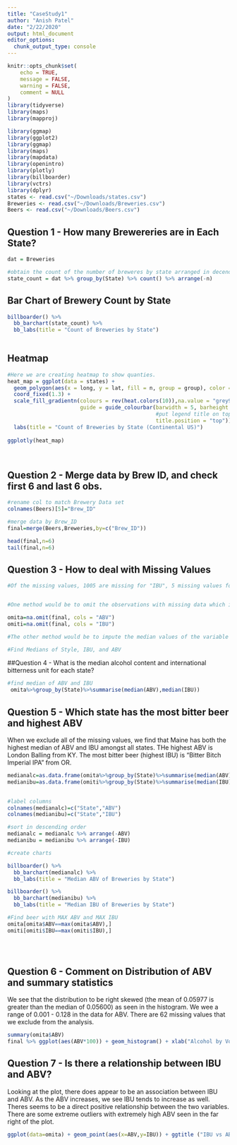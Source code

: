 ```yaml
---
title: "CaseStudy1"
author: "Anish Patel"
date: "2/22/2020"
output: html_document
editor_options: 
  chunk_output_type: console
---
```


```r
knitr::opts_chunk$set(
	echo = TRUE,
	message = FALSE,
	warning = FALSE,
	comment = NULL
)
library(tidyverse)
library(maps)
library(mapproj)
```



```r
library(ggmap)
library(ggplot2)
library(ggmap)
library(maps)
library(mapdata)
library(openintro)
library(plotly)
library(billboarder)
library(vctrs)
library(dplyr)
states <- read.csv("~/Downloads/states.csv")
Breweries <- read.csv("~/Downloads/Breweries.csv")
Beers <- read.csv("~/Downloads/Beers.csv")
```


## Question 1 - How many Brewereries are in Each State?

```r

dat = Breweries

#obtain the count of the number of breweres by state arranged in decending order
state_count = dat %>% group_by(State) %>% count() %>% arrange(-n)


```

## Bar Chart of Brewery Count by State

```r

billboarder() %>%
  bb_barchart(state_count) %>%
  bb_labs(title = "Count of Breweries by State")
   
```

## Heatmap

```r
#Here we are creating heatmap to show quanties. 
heat_map = ggplot(data = states) + 
  geom_polygon(aes(x = long, y = lat, fill = n, group = group), color = "white") + 
  coord_fixed(1.3) +
  scale_fill_gradientn(colours = rev(heat.colors(10)),na.value = "grey90",
                       guide = guide_colourbar(barwidth = 5, barheight = 0.4,
                                               #put legend title on top of legend
                                               title.position = "top")) + 
  labs(title = "Count of Breweries by State (Continental US)")
  
ggplotly(heat_map)

  
```

## Question 2 - Merge data by Brew ID, and check first 6 and last 6 obs.

```r

#rename col to match Brewery Data set
colnames(Beers)[5]="Brew_ID"

#merge data by Brew_ID 
final=merge(Beers,Breweries,by=c("Brew_ID"))

head(final,n=6)
tail(final,n=6)

```

## Question 3 - How to deal with Missing Values
```r

#Of the missing values, 1005 are missing for "IBU", 5 missing values for "Style"", and 62 missing values for ABV, and 1,005 missing values for IBU.  


#One method would be to omit the observations with missing data which isn't ideal since we will lose quite a few observations

omita=na.omit(final, cols = "ABV")
omiti=na.omit(final, cols = "IBU")

#The other method would be to impute the median values of the variable to the missing variables.

#Find Medians of Style, IBU, and ABV

```

##Question 4 - What is the median alcohol content and international bitterness unit for each state?

```r

#find median of ABV and IBU
 omita%>%group_by(State)%>%summarise(median(ABV),median(IBU))

```

## Question 5 - Which state has the most bitter beer and highest ABV

When we exclude all of the missing values, we find that Maine has both the highest median of ABV and IBU amongst all states.  THe highest ABV is London Balling from KY.  The most bitter beer (highest IBU) is "Bitter Bitch Imperial IPA" from OR.

```r

medianalc=as.data.frame(omita%>%group_by(State)%>%summarise(median(ABV)))
medianibu=as.data.frame(omiti%>%group_by(State)%>%summarise(median(IBU)))

                        
#label columns
colnames(medianalc)=c("State","ABV")
colnames(medianibu)=c("State","IBU")

#sort in descending order
medianalc = medianalc %>% arrange(-ABV)
medianibu = medianibu %>% arrange(-IBU)

#create charts

billboarder() %>%
  bb_barchart(medianalc) %>%
  bb_labs(title = "Median ABV of Breweries by State")

billboarder() %>%
  bb_barchart(medianibu) %>%
  bb_labs(title = "Median IBU of Breweries by State")

#Find beer with MAX ABV and MAX IBU
omita[omita$ABV==max(omita$ABV),] 
omiti[omiti$IBU==max(omiti$IBU),] 


  
```
## Question 6 - Comment on Distribution of ABV and summary statistics
We see that the distribution to be right skewed (the mean of 0.05977 is greater than the median of 0.05600) as seen in the histogram.  We wee a range of 0.001 - 0.128 in the data for ABV.  There are 62 missing values that we exclude from the analysis.
```r


summary(omita$ABV)
final %>% ggplot(aes(ABV*100)) + geom_histogram() + xlab("Alcohol by Volume") + ggtitle("Distribution of Beer ABV") 


```

## Question 7 - Is there a relationship between IBU and ABV?
Looking at the plot, there does appear to be an association between IBU and ABV.  As the ABV increases, we see IBU tends to increase as well.  Theres seems to be a direct positive relationship between the two variables.  There are some extreme outliers with extremely high ABV seen in the far right of the plot.
```r

ggplot(data=omita) + geom_point(aes(x=ABV,y=IBU)) + ggtitle ("IBU vs ABV (Excluding all Missing Values)")

```

